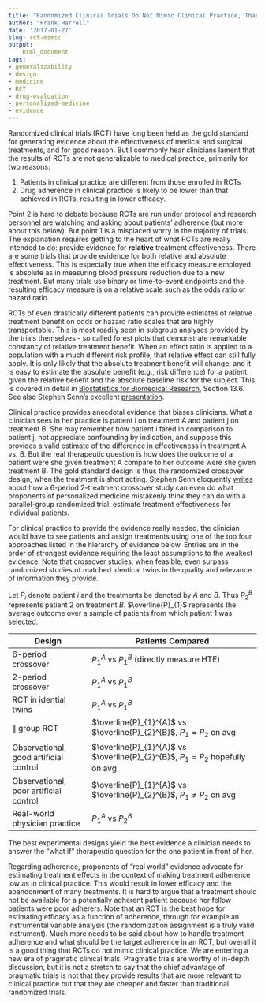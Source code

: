 ```yaml
---
title: "Randomized Clinical Trials Do Not Mimic Clinical Practice, Thank Goodness"
author: "Frank Harrell"
date: '2017-01-27'
slug: rct-mimic
output:
    html_document
tags:
- generalizability
- design
- medicine
- RCT
- drug-evaluation
- personalized-medicine
- evidence
---
```

Randomized clinical trials (RCT) have long been held as the gold standard for
generating evidence about the effectiveness of medical and surgical
treatments, and for good reason.  But I commonly hear clinicians lament
that the results of RCTs are not generalizable to medical practice,
primarily for two reasons:

1.  Patients in clinical practice are different from those enrolled in
    RCTs
2.  Drug adherence in clinical practice is likely to be lower than that
    achieved in RCTs, resulting in lower efficacy.

Point 2 is hard to debate because RCTs are run under protocol and
research personnel are watching and asking about patients' adherence
(but more about this below).  But point 1 is a misplaced worry in the
majority of trials.  The explanation requires getting to the heart of
what RCTs are really intended to do: provide evidence for **relative**
treatment effectiveness.  There are some trials that provide evidence
for both relative and absolute effectiveness.   This is especially true
when the efficacy measure employed is absolute as in measuring blood
pressure reduction due to a new treatment.  But many trials use binary
or time-to-event endpoints and the resulting efficacy measure is on a
relative scale such as the odds ratio or hazard ratio.

RCTs of even drastically different patients can provide estimates of
relative treatment benefit on odds or hazard ratio scales that are
highly transportable.  This is most readily seen in subgroup analyses
provided by the trials themselves - so called forest plots that
demonstrate remarkable constancy of relative treatment benefit.  When an
effect ratio is applied to a population with a much different risk
profile, that relative effect can still fully apply.  It is only likely
that the absolute treatment benefit will change, and it is easy to
estimate the absolute benefit (e.g., risk difference) for a patient
given the relative benefit and the absolute baseline risk for the
subject.   This is covered in detail in [Biostatistics for Biomedical
Research](http://fharrell.com/links), Section 13.6.  See also Stephen Senn's excellent [presentation](https://www.slideshare.net/StephenSenn1/real-world-modified).

Clinical practice provides anecdotal evidence that biases clinicians.
 What a clinician sees in her practice is patient i on treatment A and
patient j on treatment B.  She may remember how patient i fared in
comparison to patient j, not appreciate confounding by indication, and
suppose this provides a valid estimate of the difference in
effectiveness in treatment A vs. B.  But the real therapeutic question
is how does the outcome of a patient were she given treatment A compare
to her outcome were she given treatment B.  The gold standard design is
thus the randomized crossover design, when the treatment is short
acting.  Stephen Senn eloquently
[writes](http://onlinelibrary.wiley.com/doi/10.1002/sim.6739/abstract) about
how a 6-period 2-treatment crossover study can even do what proponents
of personalized medicine mistakenly think they can do with a
parallel-group randomized trial: estimate treatment effectiveness for
individual patients.

For clinical practice to provide the evidence really needed, the
clinician would have to see patients and assign treatments using one of
the top four approaches listed in the hierarchy of evidence below.
Entries are in the order of strongest evidence requiring the least
assumptions to the weakest evidence. Note that crossover studies, when
feasible, even surpass randomized studies of matched identical twins in
the quality and relevance of information they provide.

Let $P_{i}$ denote patient $i$ and the treatments be denoted by $A$
and $B$.  Thus $P_{2}^{B}$ represents patient 2 on treatment $B$.
$\overline{P}_{1}$ represents the average outcome over a sample of
patients from which patient 1 was selected.

| Design | Patients Compared 
-------- | ----------------- 
6-period crossover | $P_{1}^{A}$ vs $P_{1}^{B}$ (directly measure HTE)
2-period crossover | $P_{1}^{A}$ vs $P_{1}^{B}$
RCT in idential twins | $P_{1}^{A}$ vs $P_{1}^{B}$
$\parallel$ group RCT | $\overline{P}_{1}^{A}$ vs $\overline{P}_{2}^{B}$,  $P_{1}=P_{2}$ on avg
Observational, good artificial control | $\overline{P}_{1}^{A}$ vs  $\overline{P}_{2}^{B}$, $P_{1}=P_{2}$ hopefully on avg
Observational, poor artificial control | $\overline{P}_{1}^{A}$ vs $\overline{P}_{2}^{B}$, $P_{1}\neq P_{2}$ on avg
Real-world physician practice | $P_{1}^{A}$ vs $P_{2}^{B}$

The best experimental designs yield the best evidence a clinician needs
to answer the "what if" therapeutic question for the one patient in
front of her.

Regarding adherence, proponents of "real world" evidence advocate for
estimating treatment effects in the context of making treatment
adherence low as in clinical practice. This would result in lower
efficacy and the abandonment of many treatments. It is hard to argue
that a treatment should not be available for a potentially adherent
patient because her fellow patients were poor adherers. Note that an RCT
is the best hope for estimating efficacy as a function of adherence,
through for example an instrumental variable analysis (the randomization
assignment is a truly valid instrument). Much more needs to be said
about how to handle treatment adherence and what should be the target
adherence in an RCT, but overall it is a good thing that RCTs do not
mimic clinical practice.  We are entering a new era of pragmatic
clinical trials.  Pragmatic trials are worthy of in-depth discussion,
but it is not a stretch to say that the chief advantage of pragmatic
trials is not that they provide results that are more relevant to
clinical practice but that they are cheaper and faster than traditional
randomized trials.
